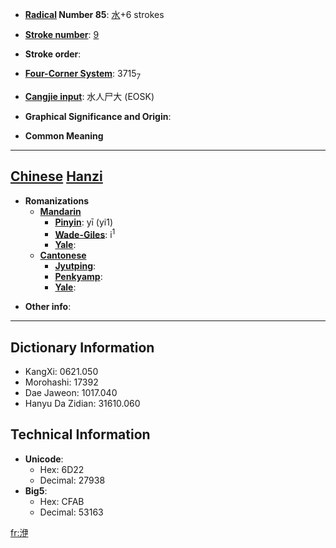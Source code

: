 * '''[[Wiktionary:Chinese radical index| Radical]] Number 85''': [[Wiktionary:Chinese radical index 水|水]]+6 strokes

* '''[[Wiktionary:Chinese total strokes index|Stroke number]]''': [[Wiktionary:Chinese total strokes index 9|9]]

* '''Stroke order''': 

* '''[[Wiktionary:Chinese four corner index|Four-Corner System]]''': 3715<sub>7</sub>

* '''[[Wiktionary:Chinese Cangjie index|Cangjie input]]''': 水人尸大 (EOSK)

* '''Graphical Significance and Origin''': 

* '''Common Meaning'''

----

== [[Chinese]] [[Hanzi]] ==

* '''Romanizations'''
** '''[[Mandarin]]'''
*** '''[[Pinyin]]''': yī (yi1)
*** '''[[Wade-Giles]]''': i<sup>1</sup>
*** '''[[Yale]]''': 
** '''[[Cantonese]]'''
*** '''[[Jyutping]]''':
*** '''[[Penkyamp]]''': 
*** '''[[Yale]]''': 

* '''Other info''': 

----

== Dictionary Information ==

* KangXi: 0621.050
* Morohashi: 17392
* Dae Jaweon: 1017.040
* Hanyu Da Zidian: 31610.060

== Technical Information ==

* '''Unicode''':
** Hex: 6D22
** Decimal: 27938
* '''Big5''':
** Hex: CFAB
** Decimal: 53163

[[fr:洢]]